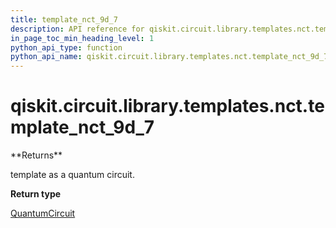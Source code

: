 ```yaml
---
title: template_nct_9d_7
description: API reference for qiskit.circuit.library.templates.nct.template_nct_9d_7
in_page_toc_min_heading_level: 1
python_api_type: function
python_api_name: qiskit.circuit.library.templates.nct.template_nct_9d_7
---
```


# qiskit.circuit.library.templates.nct.template\_nct\_9d\_7

<Function id="qiskit.circuit.library.templates.nct.template_nct_9d_7" github="https://github.com/qiskit/qiskit/tree/stable/0.20/qiskit/circuit/library/templates/nct/template_nct_9d_7.py" signature="template_nct_9d_7()">
  **Returns**

  template as a quantum circuit.

  **Return type**

  [QuantumCircuit](qiskit.circuit.QuantumCircuit "qiskit.circuit.QuantumCircuit")
</Function>

